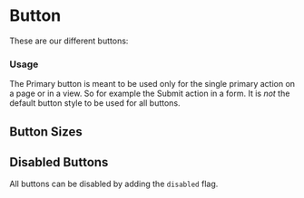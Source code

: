 

<Meta title="Design System/Components/Button" />

# Button

These are our different buttons:

<Canvas>
  <Story story={Stories.Default} name="Default" />
  <Story story={Stories.Primary} name="Primary" />
  <Story story={Stories.Danger} name="Danger" />
</Canvas>

### Usage

The Primary button is meant to be used only for the single primary action on a page or in a view. So for example the Submit action in a form. It is _not_ the default button style to be used for all buttons.

## Button Sizes

<Canvas>
  <Story story={Stories.Small} name="Small" />
  <Story story={Stories.DefaultSize} name="Default Size" />
  <Story story={Stories.Large} name="Large" />
</Canvas>

## Disabled Buttons

All buttons can be disabled by adding the `disabled` flag.

<Canvas>
  <Story story={Stories.Disabled} name="Disabled" />
</Canvas>
